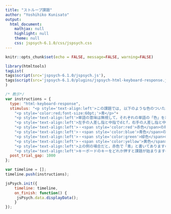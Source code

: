 ```yaml
---
title: "ストループ課題"
author: "Yoshihiko Kunisato"
output:
  html_document:
    mathjax: null
    highlight: null
    theme: null
    css: jspsych-6.1.0/css/jspsych.css
---
```


```r
knitr::opts_chunk$set(echo = FALSE, message=FALSE, warning=FALSE)
```

```r
library(htmltools)
tagList(
tags$script(src='jspsych-6.1.0/jspsych.js'),
tags$script(src='jspsych-6.1.0/plugins/jspsych-html-keyboard-response.js'),
)
```

```js
/* 教示*/
var instructions = {
  type: "html-keyboard-response",
  stimulus: "<p style='text-align:left'>この課題では, 以下のような色のついた単語を見ていただきます。</p>"+
    "<p style='color:red;font-size:60pt;'>青</p>"+
    "<p style='text-align:left'>単語の意味は無視して，それぞれの単語の「色」を以下のキーボードのキーを押して回答してください。</p>"+
    "<p style='text-align:left'>左手の人差し指と中指でdとf，右手の人差し指と中指でjとkを押してください。</p>"+
    "<p style='text-align:left'>・<span style='color:red'>赤色</span>の単語ならdを押す</p>"+
    "<p style='text-align:left'>・<span style='color:blue'>青色</span>の単語ならfを押す</p>"+
    "<p style='text-align:left'>・<span style='color:green'>緑色</span>の単語ならjを押す</p>"+
    "<p style='text-align:left'>・<span style='color:yellow'>黄色</span>の単語ならkを押す</p>"+
    "<p style='text-align:left'>上の例の場合だと，赤色で「青」と書いてありますので，dを押します</p>"+
    "<p style='text-align:left'>キーボードのキーをどれか押すと課題が始まります</p>",
  post_trial_gap: 1000
};

var timeline = [];
timeline.push(instructions);

jsPsych.init({
    timeline: timeline,
    on_finish: function() {
     jsPsych.data.displayData();
    }
});
```
